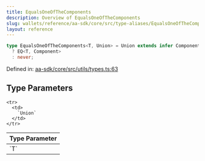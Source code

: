 ```yaml
---
title: EqualsOneOfTheComponents
description: Overview of EqualsOneOfTheComponents
slug: wallets/reference/aa-sdk/core/src/type-aliases/EqualsOneOfTheComponents
layout: reference
---
```


```ts
type EqualsOneOfTheComponents<T, Union> = Union extends infer Component
  ? EQ<T, Component>
  : never;
```

Defined in: [aa-sdk/core/src/utils/types.ts:63](https://github.com/alchemyplatform/aa-sdk/blob/5b9429f0f16dcd4ff822527b8de589e19e88faa7/aa-sdk/core/src/utils/types.ts#L63)

## Type Parameters

<table>
  <thead>
    <tr>
      <th align="left">Type Parameter</th>
    </tr>
  </thead>

  <tbody>
    <tr>
      <td>
        `T`
      </td>
    </tr>

    <tr>
      <td>
        `Union`
      </td>
    </tr>

  </tbody>
</table>
